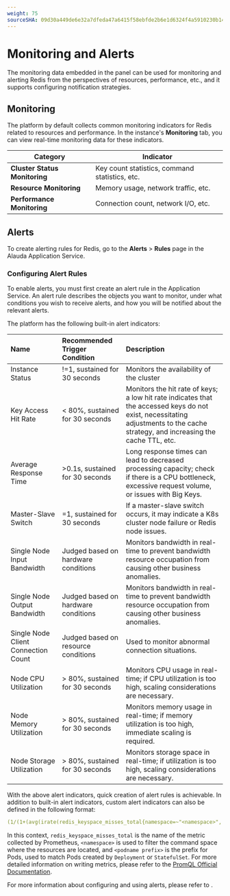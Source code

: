 ```yaml
---
weight: 75
sourceSHA: 09d30a449de6e32a7dfeda47a6415f58ebfde2b6e1d6324f4a5910230b141f89
---
```


# Monitoring and Alerts

The monitoring data embedded in the panel can be used for monitoring and alerting Redis from the perspectives of resources, performance, etc., and it supports configuring notification strategies.

## Monitoring

The platform by default collects common monitoring indicators for Redis related to resources and performance. In the instance's **Monitoring** tab, you can view real-time monitoring data for these indicators.

| Category             | Indicator               |
| -------------------- | ----------------------- |
| **Cluster Status Monitoring** | Key count statistics, command statistics, etc. |
| **Resource Monitoring**       | Memory usage, network traffic, etc.      |
| **Performance Monitoring**    | Connection count, network I/O, etc. |

## Alerts

To create alerting rules for Redis, go to the **Alerts** > **Rules** page in the Alauda Application Service.

### Configuring Alert Rules

To enable alerts, you must first create an alert rule in the Application Service. An alert rule describes the objects you want to monitor, under what conditions you wish to receive alerts, and how you will be notified about the relevant alerts.

The platform has the following built-in alert indicators:

| Name                     | Recommended Trigger Condition | Description                                       |
| :---------------------- | :---------------------------- | :------------------------------------------------ |
| Instance Status         | !=1, sustained for 30 seconds | Monitors the availability of the cluster          |
| Key Access Hit Rate     | < 80%, sustained for 30 seconds | Monitors the hit rate of keys; a low hit rate indicates that the accessed keys do not exist, necessitating adjustments to the cache strategy, and increasing the cache TTL, etc. |
| Average Response Time    | >0.1s, sustained for 30 seconds | Long response times can lead to decreased processing capacity; check if there is a CPU bottleneck, excessive request volume, or issues with Big Keys. |
| Master-Slave Switch     | =1, sustained for 30 seconds  | If a master-slave switch occurs, it may indicate a K8s cluster node failure or Redis node issues. |
| Single Node Input Bandwidth   | Judged based on hardware conditions | Monitors bandwidth in real-time to prevent bandwidth resource occupation from causing other business anomalies. |
| Single Node Output Bandwidth  | Judged based on hardware conditions | Monitors bandwidth in real-time to prevent bandwidth resource occupation from causing other business anomalies. |
| Single Node Client Connection Count | Judged based on resource conditions | Used to monitor abnormal connection situations.   |
| Node CPU Utilization    | > 80%, sustained for 30 seconds | Monitors CPU usage in real-time; if CPU utilization is too high, scaling considerations are necessary. |
| Node Memory Utilization  | > 80%, sustained for 30 seconds | Monitors memory usage in real-time; if memory utilization is too high, immediate scaling is required. |
| Node Storage Utilization  | > 80%, sustained for 30 seconds | Monitors storage space in real-time; if utilization is too high, scaling considerations are necessary. |

With the above alert indicators, quick creation of alert rules is achievable. In addition to built-in alert indicators, custom alert indicators can also be defined in the following format:

```yaml
(1/(1+(avg(irate(redis_keyspace_misses_total{namespace=~"<namespace>", pod=~"<podname prefix>-.*"}[5m])) by(namespace,service) / (avg(irate(redis_keyspace_hits_total{namespace=~"<namespace>", pod=~"<podname prefix>-.*"}[5m])) by(namespace,service)+1))))
```

In this context, `redis_keyspace_misses_total` is the name of the metric collected by Prometheus, `<namespace>` is used to filter the command space where the resources are located, and `<podname prefix>` is the prefix for Pods, used to match Pods created by `Deployment` or `StatefulSet`. For more detailed information on writing metrics, please refer to the [PromQL Official Documentation](https://prometheus.io/docs/prometheus/latest/querying/basics/).

For more information about configuring and using alerts, please refer to <ExternalSiteLink name="acp" href="appservice/unified-om/alert-policy-mgt/index" children="Alert Management" />.
